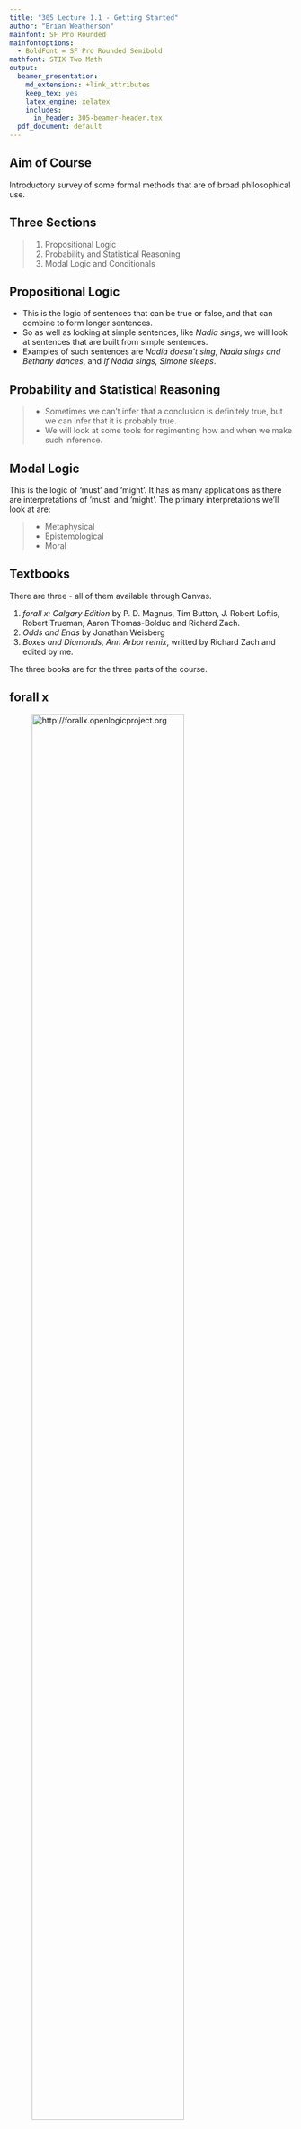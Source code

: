 ```yaml
---
title: "305 Lecture 1.1 - Getting Started"
author: "Brian Weatherson"
mainfont: SF Pro Rounded
mainfontoptions:
  - BoldFont = SF Pro Rounded Semibold
mathfont: STIX Two Math
output:
  beamer_presentation:
    md_extensions: +link_attributes
    keep_tex: yes
    latex_engine: xelatex
    includes:
      in_header: 305-beamer-header.tex
  pdf_document: default
---
```


## Aim of Course

Introductory survey of some formal methods that are of broad philosophical use.

## Three Sections

> 1. Propositional Logic
> 2. Probability and Statistical Reasoning
> 3. Modal Logic and Conditionals

## Propositional Logic

- This is the logic of sentences that can be true or false, and that can combine to form longer sentences. 
- So as well as looking at simple sentences, like _Nadia sings_, we will look at sentences that are built from simple sentences.
- Examples of such sentences are _Nadia doesn't sing_, _Nadia sings and Bethany dances_, and _If Nadia sings, Simone sleeps_.

## Probability and Statistical Reasoning

> - Sometimes we can't infer that a conclusion is definitely true, but we can infer that it is probably true.
> - We will look at some tools for regimenting how and when we make such inference. 

## Modal Logic

This is the logic of 'must' and 'might'.  It has as many applications as there are interpretations of 'must' and 'might'. The primary interpretations we'll look at are:

> - Metaphysical 
> - Epistemological  
> - Moral 

## Textbooks

There are three - all of them available through Canvas.

1. _forall x: Calgary Edition_ by P. D. Magnus, Tim Button, J. Robert Loftis, Robert Trueman, Aaron Thomas-Bolduc and Richard Zach.
2. _Odds and Ends_ by Jonathan Weisberg
3. _Boxes and Diamonds, Ann Arbor remix_, writted by Richard Zach and edited by me.

The three books are for the three parts of the course.

## forall x

![http://forallx.openlogicproject.org](../images/forallxyyc.png){height=80%}

## Registering with Carnap

- To turn in the work for this part of the course, you have to register with a service called Carnap. 
- You'll find it at <http://carnap.io>.

## Register for the Right Course

Our course is called

> University of Michigan - W22 - Phil305
> University of Michigan Winter Term 2022 Philosophy 305 Introduction to Formal Methods

## Odds and Ends

![https://jonathanweisberg.org/vip/](../images/1_1_Odds_and_Ends.png){height=80%}

## Boxes and Diamonds

![https://bd.openlogicproject.org](../images/1_1_Boxes_and_Diamonds.png){height=80%}

---

![Boxes and Diamonds - Ann Arbor](../images/1_1_Boxes_and_Diamonds_AA.png){height=80%}

## Logistics

- These lectures are going to be very short.
- That's in part because it's really hard to retain focus through a long logic video, and in part because it's easier to manage uploads and downloads with smaller files.
- So we'll typically have somewhere between 6 and 10 'lectures' each week, though each will be 5 to 15 minutes.

## Access

- The slides will be captioned.
- The captions are produced automatically by Kaltura then edited by hand, so they should be ok to use.
- But if anything goes wrong, do let me know.
- Access is important, and it's harder to get right for a course like this than for other philosophy courses, so you should hold me to a higher standard.

## Assessment

- The primary assessment will be weekly assignments, most of which will be administered through Canvas.
- Some of them, especially in the early weeks, will be on Carnap.
- These are already all posted, and they will be due each week on Friday at 5pm.
- There are exceptions for this week, the week of the mid-term break, and the last week of term.
- There will also be an end of term exam, also through Canvas.

## For Next Time

We'll start on saying what arguments are, in the special sense we're interested in.